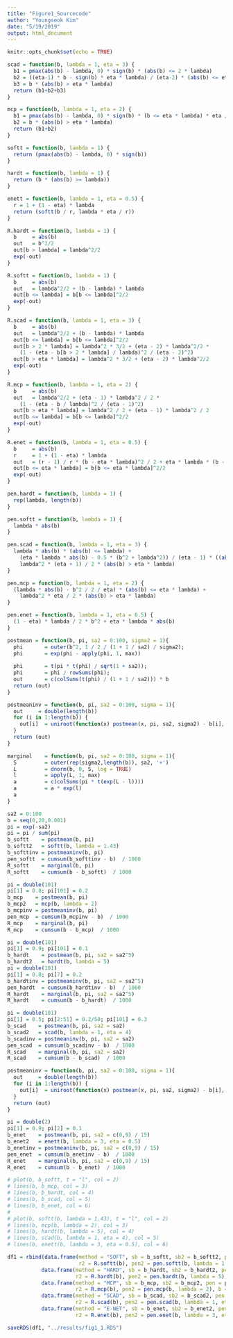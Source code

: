 ```yaml
---
title: "Figure1_Sourcecode"
author: "Youngseok Kim"
date: "5/19/2019"
output: html_document
---
```


```r
knitr::opts_chunk$set(echo = TRUE)
```

```r
scad = function(b, lambda = 1, eta = 3) {
  b1 = pmax(abs(b) - lambda, 0) * sign(b) * (abs(b) <= 2 * lambda)
  b2 = ((eta-1) * b - sign(b) * eta * lambda) / (eta-2) * (abs(b) <= eta * lambda) * (abs(b) > 2 * lambda)
  b3 = b * (abs(b) > eta * lambda)
  return (b1+b2+b3)
}

mcp = function(b, lambda = 1, eta = 2) {
  b1 = pmax(abs(b) - lambda, 0) * sign(b) * (b <= eta * lambda) * eta / (eta-1)
  b2 = b * (abs(b) > eta * lambda)
  return (b1+b2)
}

softt = function(b, lambda = 1) {
  return (pmax(abs(b) - lambda, 0) * sign(b))
}

hardt = function(b, lambda = 1) {
  return (b * (abs(b) >= lambda))
}

enett = function(b, lambda = 1, eta = 0.5) {
  r = 1 + (1 - eta) * lambda
  return (softt(b / r, lambda * eta / r))
}
```


```r
R.hardt = function(b, lambda = 1) {
  b     = abs(b)
  out   = b^2/2
  out[b > lambda] = lambda^2/2
  exp(-out)
}

R.softt = function(b, lambda = 1) {
  b     = abs(b)
  out   = lambda^2/2 + (b - lambda) * lambda
  out[b <= lambda] = b[b <= lambda]^2/2
  exp(-out)
}

R.scad = function(b, lambda = 1, eta = 3) {
  b     = abs(b)
  out   = lambda^2/2 + (b - lambda) * lambda
  out[b <= lambda] = b[b <= lambda]^2/2
  out[b > 2 * lambda] = lambda^2 * 3/2 + (eta - 2) * lambda^2/2 * 
    (1 - (eta - b[b > 2 * lambda] / lambda)^2 / (eta - 2)^2)
  out[b > eta * lambda] = lambda^2 * 3/2 + (eta - 2) * lambda^2/2
  exp(-out)
}

R.mcp = function(b, lambda = 1, eta = 2) {
  b     = abs(b)
  out   = lambda^2/2 + (eta - 1) * lambda^2 / 2 * 
    (1 - (eta - b / lambda)^2 / (eta - 1)^2)
  out[b > eta * lambda] = lambda^2 / 2 + (eta - 1) * lambda^2 / 2 
  out[b <= lambda] = b[b <= lambda]^2/2
  exp(-out)
}

R.enet = function(b, lambda = 1, eta = 0.5) {
  b     = abs(b)
  r     = 1 + (1 - eta) * lambda
  out   = (r - 1) / r * (b - eta * lambda)^2 / 2 + eta * lambda * (b - eta * lambda) + (eta * lambda)^2 / 2
  out[b <= eta * lambda] = b[b <= eta * lambda]^2/2
  exp(-out)
}
```

```r
pen.hardt = function(b, lambda = 1) {
  rep(lambda, length(b))
}

pen.softt = function(b, lambda = 1) {
  lambda * abs(b)
}

pen.scad = function(b, lambda = 1, eta = 3) {
  lambda * abs(b) * (abs(b) <= lambda) +
    (eta * lambda * abs(b) - 0.5 * (b^2 + lambda^2)) / (eta - 1) * ((abs(b) > lambda) & (abs(b) <= eta * lambda)) +
    lambda^2 * (eta + 1) / 2 * (abs(b) > eta * lambda)
}

pen.mcp = function(b, lambda = 1, eta = 2) {
  (lambda * abs(b) - b^2 / 2 / eta) * (abs(b) <= eta * lambda) +
    lambda^2 * eta / 2 * (abs(b) > eta * lambda)
}

pen.enet = function(b, lambda = 1, eta = 0.5) {
  (1 - eta) * lambda / 2 * b^2 + eta * lambda * abs(b)
}
```

```r
postmean = function(b, pi, sa2 = 0:100, sigma2 = 1){
  phi       = outer(b^2, 1 / 2 / (1 + 1 / sa2) / sigma2);
  phi       = exp(phi - apply(phi, 1, max))
  
  phi       = t(pi * t(phi) / sqrt(1 + sa2));
  phi       = phi / rowSums(phi);
  out       = c(colSums(t(phi) / (1 + 1 / sa2))) * b
  return (out)
}

postmeaninv = function(b, pi, sa2 = 0:100, sigma = 1){
  out     = double(length(b))
  for (i in 1:length(b)) {
    out[i]  = uniroot(function(x) postmean(x, pi, sa2, sigma2) - b[i], lower = 0, upper = 100)$root
  }
  return (out)
}

marginal    = function(b, pi, sa2 = 0:100, sigma = 1){
  S         = outer(rep(sigma2,length(b)), sa2, '+')
  L         = dnorm(b, 0, S, log = TRUE)
  l         = apply(L, 1, max)
  a         = c(colSums(pi * t(exp(L - l))))
  a         = a * exp(l)
  a
}

sa2 = 0:100
b = seq(0,20,0.001)
pi = exp(-sa2)
pi = pi / sum(pi)
b_softt    = postmean(b, pi)
b_softt2   = softt(b, lambda = 1.43)
b_softtinv = postmeaninv(b, pi)
pen_softt  = cumsum(b_softtinv - b)  / 1000
R_softt    = marginal(b, pi)
R_softt    = cumsum(b - b_softt)  / 1000

pi = double(101)
pi[1] = 0.8; pi[101] = 0.2
b_mcp    = postmean(b, pi)
b_mcp2   = mcp(b, lambda = 2)
b_mcpinv = postmeaninv(b, pi)
pen_mcp  = cumsum(b_mcpinv - b)  / 1000
R_mcp    = marginal(b, pi)
R_mcp    = cumsum(b - b_mcp)  / 1000

pi = double(101)
pi[1] = 0.9; pi[101] = 0.1
b_hardt    = postmean(b, pi, sa2 = sa2^5)
b_hardt2   = hardt(b, lambda = 5)
pi = double(101)
pi[1] = 0.8; pi[7] = 0.2
b_hardtinv = postmeaninv(b, pi, sa2 = sa2^5)
pen_hardt  = cumsum(b_hardtinv - b)  / 1000
R_hardt    = marginal(b, pi, sa2 = sa2^5)
R_hardt    = cumsum(b - b_hardt)  / 1000

pi = double(101)
pi[1] = 0.5; pi[2:51] = 0.2/50; pi[101] = 0.3
b_scad    = postmean(b, pi, sa2 = sa2)
b_scad2   = scad(b, lambda = 1, eta = 4)
b_scadinv = postmeaninv(b, pi, sa2 = sa2)
pen_scad  = cumsum(b_scadinv - b)  / 1000
R_scad    = marginal(b, pi, sa2 = sa2)
R_scad    = cumsum(b - b_scad)  / 1000

postmeaninv = function(b, pi, sa2 = 0:100, sigma = 1){
  out     = double(length(b))
  for (i in 1:length(b)) {
    out[i]  = uniroot(function(x) postmean(x, pi, sa2, sigma2) - b[i], lower = 0, upper = 100)$root
  }
  return (out)
}

pi = double(2)
pi[1] = 0.9; pi[2] = 0.1
b_enet    = postmean(b, pi, sa2 = c(0,9) / 15)
b_enet2   = enett(b, lambda = 3, eta = 0.5)
b_enetinv = postmeaninv(b, pi, sa2 = c(0,9) / 15)
pen_enet  = cumsum(b_enetinv - b)  / 1000
R_enet    = marginal(b, pi, sa2 = c(0,9) / 15)
R_enet    = cumsum(b - b_enet)  / 1000

# plot(b, b_softt, t = "l", col = 2)
# lines(b, b_mcp, col = 3)
# lines(b, b_hardt, col = 4)
# lines(b, b_scad, col = 5)
# lines(b, b_enet, col = 6)
# 
# plot(b, softt(b, lambda = 1.43), t = "l", col = 2)
# lines(b, mcp(b, lambda = 2), col = 3)
# lines(b, hardt(b, lambda = 5), col = 4)
# lines(b, scad(b, lambda = 1, eta = 4), col = 5)
# lines(b, enett(b, lambda = 3, eta = 0.5), col = 6)
```

```r
df1 = rbind(data.frame(method = "SOFT", sb = b_softt, sb2 = b_softt2, pen = pen_softt, r = exp(-R_softt),
                       r2 = R.softt(b), pen2 = pen.softt(b, lambda = 1.43), b = b),
           data.frame(method = "HARD", sb = b_hardt, sb2 = b_hardt2, pen = pen_hardt, r =  exp(-R_hardt),
                      r2 = R.hardt(b), pen2 = pen.hardt(b, lambda = 5), b = b),
           data.frame(method = "MCP", sb = b_mcp, sb2 = b_mcp2, pen = pen_mcp, r = exp(-R_mcp),
                      r2 = R.mcp(b), pen2 = pen.mcp(b, lambda = 2), b = b),
           data.frame(method = "SCAD", sb = b_scad, sb2 = b_scad2, pen = pen_scad, r = exp(-R_scad),
                      r2 = R.scad(b), pen2 = pen.scad(b, lambda = 1, eta = 4), b = b),
           data.frame(method = "E-NET", sb = b_enet, sb2 = b_enet2, pen = pen_enet, r = exp(-R_enet),
                      r2 = R.enet(b), pen2 = pen.enet(b, lambda = 3, eta = 0.5), b = b))

saveRDS(df1, "../results/fig1_1.RDS")
```


